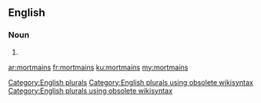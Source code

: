 ==English==

===Noun===
{{head|en}}

# {{plural of|mortmain}}

[[Category:English plurals]][[Category:English plurals using obsolete wikisyntax]][[Category:English plurals using obsolete wikisyntax]]

[[ar:mortmains]]
[[fr:mortmains]]
[[ku:mortmains]]
[[my:mortmains]]
